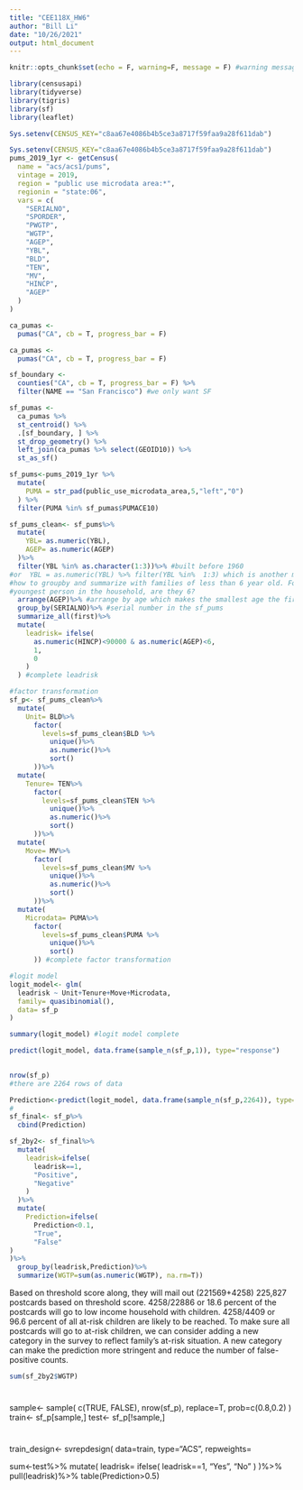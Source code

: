 ```yaml
---
title: "CEE118X_HW6"
author: "Bill Li"
date: "10/26/2021"
output: html_document
---
```


```r
knitr::opts_chunk$set(echo = F, warning=F, message = F) #warning messages and codes do not show
```

```r
library(censusapi)
library(tidyverse)
library(tigris)
library(sf)
library(leaflet)

Sys.setenv(CENSUS_KEY="c8aa67e4086b4b5ce3a8717f59faa9a28f611dab")
```

```r
Sys.setenv(CENSUS_KEY="c8aa67e4086b4b5ce3a8717f59faa9a28f611dab")
pums_2019_1yr <- getCensus(
  name = "acs/acs1/pums",
  vintage = 2019,
  region = "public use microdata area:*", 
  regionin = "state:06",
  vars = c(
    "SERIALNO",
    "SPORDER",
    "PWGTP",
    "WGTP",
    "AGEP",
    "YBL", 
    "BLD", 
    "TEN", 
    "MV", 
    "HINCP", 
    "AGEP"
  )
)
```

```r
ca_pumas <-
  pumas("CA", cb = T, progress_bar = F)

ca_pumas <-
  pumas("CA", cb = T, progress_bar = F)

sf_boundary <-
  counties("CA", cb = T, progress_bar = F) %>%
  filter(NAME == "San Francisco") #we only want SF

sf_pumas <-
  ca_pumas %>% 
  st_centroid() %>% 
  .[sf_boundary, ] %>% 
  st_drop_geometry() %>% 
  left_join(ca_pumas %>% select(GEOID10)) %>% 
  st_as_sf()
```
```r
sf_pums<-pums_2019_1yr %>% 
  mutate(
    PUMA = str_pad(public_use_microdata_area,5,"left","0")
  ) %>% 
  filter(PUMA %in% sf_pumas$PUMACE10) 
```

```r
sf_pums_clean<- sf_pums%>%
  mutate(
    YBL= as.numeric(YBL),
    AGEP= as.numeric(AGEP)
  )%>%
  filter(YBL %in% as.character(1:3))%>% #built before 1960
#or  YBL = as.numeric(YBL) %>% filter(YBL %in%  1:3) which is another method
#how to groupby and summarize with families of less than 6 year old. For the 
#youngest person in the household, are they 6?
  arrange(AGEP)%>% #arrange by age which makes the smallest age the first
  group_by(SERIALNO)%>% #serial number in the sf_pums
  summarize_all(first)%>%
  mutate(
    leadrisk= ifelse(
      as.numeric(HINCP)<90000 & as.numeric(AGEP)<6,
      1,
      0
    )
  ) #complete leadrisk
```

```r
#factor transformation
sf_p<- sf_pums_clean%>%
  mutate(
    Unit= BLD%>%
      factor(
        levels=sf_pums_clean$BLD %>%
          unique()%>%
          as.numeric()%>%
          sort()
      ))%>%
  mutate(
    Tenure= TEN%>%
      factor(
        levels=sf_pums_clean$TEN %>%
          unique()%>%
          as.numeric()%>%
          sort()
      ))%>%
  mutate(
    Move= MV%>%
      factor(
        levels=sf_pums_clean$MV %>%
          unique()%>%
          as.numeric()%>%
          sort()
      ))%>%
  mutate(
    Microdata= PUMA%>%
      factor(
        levels=sf_pums_clean$PUMA %>%
          unique()%>%
          sort()
      )) #complete factor transformation
```


```r
#logit model
logit_model<- glm(
  leadrisk ~ Unit+Tenure+Move+Microdata,
  family= quasibinomial(),
  data= sf_p
)

summary(logit_model) #logit model complete

```

```r
predict(logit_model, data.frame(sample_n(sf_p,1)), type="response")
  
```

```r
nrow(sf_p)
#there are 2264 rows of data
```

```r
Prediction<-predict(logit_model, data.frame(sample_n(sf_p,2264)), type="response")
#
sf_final<- sf_p%>%
  cbind(Prediction)

sf_2by2<- sf_final%>%
  mutate(
    leadrisk=ifelse(
      leadrisk==1,
      "Positive",
      "Negative"
    )
  )%>%
  mutate(
    Prediction=ifelse(
      Prediction<0.1,
      "True",
      "False"
)
)%>%
  group_by(leadrisk,Prediction)%>%
  summarize(WGTP=sum(as.numeric(WGTP), na.rm=T))
```
Based on threshold score along, they will mail out (221569+4258) 225,827 postcards based on threshold score. 4258/22886 or 18.6 percent of the postcards will go to low income household with children. 4258/4409 or 96.6 percent of all at-risk children are likely to be reached. To make sure all postcards will go to at-risk children, we can consider adding a new category in the survey to reflect family's at-risk situation. A new category can make the prediction more stringent and reduce the number of false-positive counts. 

```r
sum(sf_2by2$WGTP)
```






#
sample<- sample(
  c(TRUE, FALSE),
  nrow(sf_p),
  replace=T,
  prob=c(0.8,0.2)
)
train<- sf_p[sample,]
test<- sf_p[!sample,]




#
train_design<- svrepdesign(
  data=train,
  type="ACS",
  repweights= 



sum<-test%>%
  mutate(
    leadrisk= ifelse(
      leadrisk==1,
      "Yes",
      "No"
    )
  )%>%
  pull(leadrisk)%>%
  table(Prediction>0.5)





